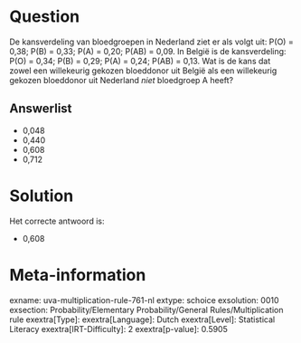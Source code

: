 Question
========

De kansverdeling van bloedgroepen in Nederland ziet er als volgt uit:
P(O) = 0,38; P(B) = 0,33; P(A) = 0,20; P(AB) = 0,09. In België is de
kansverdeling: P(O) = 0,34; P(B) = 0,29; P(A) = 0,24; P(AB) = 0,13. Wat
is de kans dat zowel een willekeurig gekozen bloeddonor uit België als
een willekeurig gekozen bloeddonor uit Nederland *niet* bloedgroep A
heeft?

Answerlist
----------

* 0,048
* 0,440
* 0,608
* 0,712

Solution
========

Het correcte antwoord is: 

* 0,608

Meta-information
================
exname: uva-multiplication-rule-761-nl
extype: schoice
exsolution: 0010
exsection: Probability/Elementary Probability/General Rules/Multiplication rule
exextra[Type]: 
exextra[Language]: Dutch
exextra[Level]: Statistical Literacy
exextra[IRT-Difficulty]: 2
exextra[p-value]: 0.5905
